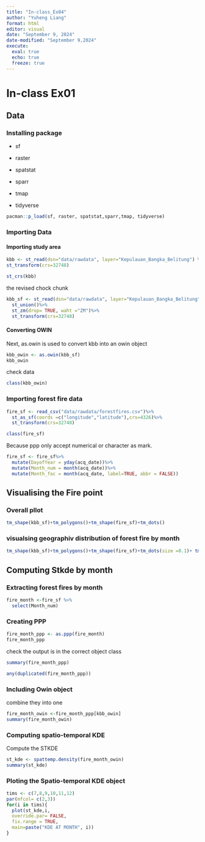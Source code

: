 ```yaml
---
title: "In-class_Ex04"
author: "Yuheng Liang"
format: html
editor: visual
date: "September 9, 2024"
date-modified: "September 9,2024"
execute: 
  eval: true
  echo: true
  freeze: true
---
```


# In-class Ex01

## Data

### Installing package

-   sf

-   raster

-   spatstat

-   sparr

-   tmap

-   tidyverse

```R
pacman::p_load(sf, raster, spatstat,sparr,tmap, tidyverse)
```
### Importing Data
#### Importing study area
```R
kbb <- st_read(dsn="data/rawdata", layer="Kepulauan_Bangka_Belitung") %>%
st_transform(crs=32748)
```

```r
st_crs(kbb)
```

the revised chock chunk
```R
kbb_sf <- st_read(dsn="data/rawdata", layer="Kepulauan_Bangka_Belitung") %>%
  st_union()%>%
  st_zm(drop= TRUE, waht ="ZM")%>%
  st_transform(crs=32748)
```
#### Converting OWIN
Next, as.owin is used to convert kbb into an owin object
```R
kbb_owin <- as.owin(kbb_sf)
kbb_owin
```
check data
```r
class(kbb_owin)
```

### Importing forest fire data
```R
fire_sf <- read_csv("data/rawdata/forestfires.csv")%>%
  st_as_sf(coords =c("longitude","latitude"),crs=4326)%>%
  st_transform(crs=32748)
```

```R
class(fire_sf)
```
Because ppp only accept numerical or character as mark.
```R
fire_sf <- fire_sf%>%
  mutate(DayofYear = yday(acq_date))%>%
  mutate(Month_num = month(acq_date))%>%
  mutate(Month_fac = month(acq_date, label=TRUE, abbr = FALSE))
```

## Visualising the Fire point
### Overall pllot
```R
tm_shape(kbb_sf)+tm_polygons()+tm_shape(fire_sf)+tm_dots()
```

### visualsing geographiv distribution of forest fire by month
```R
tm_shape(kbb_sf)+tm_polygons()+tm_shape(fire_sf)+tm_dots(size =0.1)+ tm_facets(by ="Month_fac", free.coords = FALSE, drop.units = TRUE )
```
## Computing Stkde by month
### Extracting forest fires by month
```R
fire_month <-fire_sf %>%
  select(Month_num)
```

### Creating PPP
```R
fire_month_ppp <- as.ppp(fire_month)
fire_month_ppp
```
check the output is in the correct object class
```r
summary(fire_month_ppp)
```
```r
any(duplicated(fire_month_ppp))
```

### Including Owin object
combine they into one
```R
fire_month_owin <-fire_month_ppp[kbb_owin]
summary(fire_month_owin)
```
### Computing spatio-temporal KDE
Compute the STKDE
```R
st_kde <- spattemp.density(fire_month_owin)
summary(st_kde)
```

### Ploting the Spatio-temporal KDE object
```R
tims <- c(7,8,9,10,11,12)
par(mfcol= c(2,3))
for(i in tims){
  plot(st_kde,i,  
  override.par= FALSE,
  fix.range = TRUE,
  main=paste("KDE AT MONTH", i))
}
```




